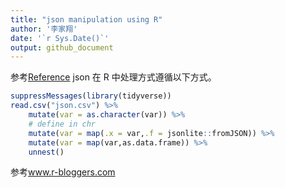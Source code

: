 ```yaml
---
title: "json manipulation using R"
author: '李家翔'
date: '`r Sys.Date()`'
output: github_document
---
```


参考[Reference](someone/json/json.md)
json 在 R 中处理方式遵循以下方式。

```r
suppressMessages(library(tidyverse))
read.csv("json.csv") %>% 
    mutate(var = as.character(var)) %>%
    # define in chr
    mutate(var = map(.x = var,.f = jsonlite::fromJSON)) %>% 
    mutate(var = map(var,as.data.frame)) %>% 
    unnest()
```

参考[www.r-bloggers.com](https://www.r-bloggers.com/converting-a-list-to-a-data-frame/)